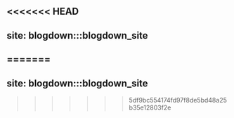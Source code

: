 <<<<<<< HEAD
---
site: blogdown:::blogdown_site
---
=======
---
site: blogdown:::blogdown_site
---
>>>>>>> 5df9bc554174fd97f8de5bd48a25b35e12803f2e
